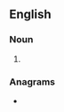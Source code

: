 ==English==

===Noun===
{{head|en|noun plural form}}

# {{plural of|godhead|lang=en}}

===Anagrams===
* {{anagrams|en|dogheads}}